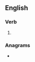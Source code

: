 ==English==

===Verb===
{{head|en|present participle}}

# {{present participle of|inure|lang=en|nocat=1}}

===Anagrams===
* {{anagrams|en|ruining|urginin|urining}}
